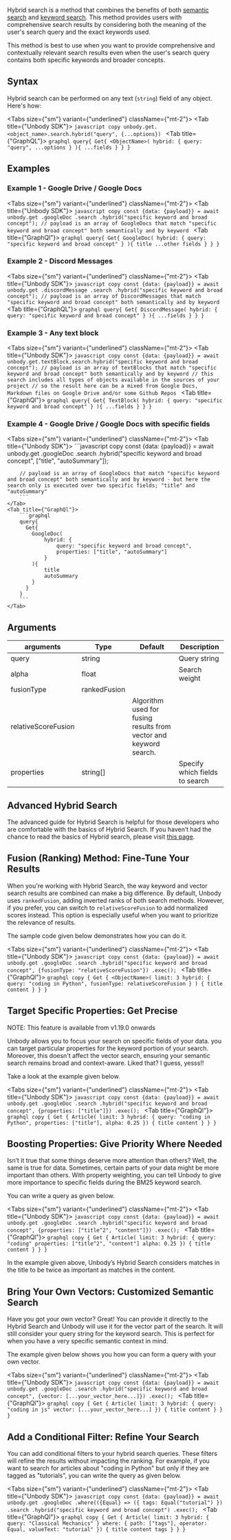 
Hybrid search is a method that combines the benefits of both [semantic search](/graphql-api/search/semantic-search) and [keyword search](/graphql-api/search/keyword-search). This method provides users with comprehensive search results by considering both the meaning of the user's search query and the exact keywords used.

This method is best to use when you want to provide comprehensive and contextually relevant search results even when the user's search query contains both specific keywords and broader concepts.

## Syntax

Hybrid search can be performed on any text (`string`) field of any object. Here's how:

<Tabs size={"sm"} variant={"underlined"} className={"mt-2"}>
<Tab title={"Unbody SDK"}>
    ```javascript copy
    unbody.get.<object_name>.search.hybrid("query", {...options})
    ```
</Tab>
<Tab title={"GraphQL"}>
    ```graphql
    query{
      Get{
        <ObjectName>(
            hybrid: {
                query: "query",
                ...options
            }
        ){
            ...fields
        }
      }
    }
    ```
</Tab>
</Tabs>

## Examples

### Example 1 - Google Drive / Google Docs

<Tabs size={"sm"} variant={"underlined"} className={"mt-2"}>
<Tab title={"Unbody SDK"}>
    ```javascript copy
    const {data: {payload}} = await unbody.get
        .googleDoc
        .search
        .hybrid("specific keyword and broad concept");
    // payload is an array of GoogleDocs that match "specific keyword and broad concept" both semantically and by keyword
    ```
</Tab>
<Tab title={"GraphQl"}>
    ```graphql
    query{
      Get{
        GoogleDoc(
            hybrid: {
                query: "specific keyword and broad concept"
            }
        ){
            title
            ...other fields
        }
      }
    }
    ```
</Tab>
</Tabs>

### Example 2 - Discord Messages
<Tabs size={"sm"} variant={"underlined"} className={"mt-2"}>
    <Tab title={"Unbody SDK"}>
        ```javascript copy
        const {data: {payload}} = await unbody.get
            .discordMessage
            .search
            .hybrid("specific keyword and broad concept");
        // payload is an array of DiscordMessages that match "specific keyword and broad concept" both semantically and by keyword
        ```
    </Tab>
    <Tab title={"GraphQL"}>
    ```graphql
    query{
      Get{
        DiscordMessage(
            hybrid: {
                query: "specific keyword and broad concept"
            }
        ){
            ...fields
        }
      }
    }
    ```
</Tab>
</Tabs>


### Example 3 - Any text block

<Tabs size={"sm"} variant={"underlined"} className={"mt-2"}>
    <Tab title={"Unbody SDK"}>
        ```javascript copy
        const {data: {payload}} = await unbody.get.textBlock.search.hybrid("specific keyword and broad concept");
        // payload is an array of textBlocks that match "specific keyword and broad concept" both semantically and by keyword
        // this search includes all types of objects available in the sources of your project
        // so the result here can be a mixed from Google Docs, Markdown files on Google Drive and/or some Github Repos
        ```
    </Tab>
    <Tab title={"GraphQl"}>
        ```graphql
        query{
          Get{
            TextBlock(
                hybrid: {
                    query: "specific keyword and broad concept"
                }
            ){
                ...fields
            }
          }
        }
        ```
    </Tab>
</Tabs>

### Example 4 - Google Drive / Google Docs with specific fields
<Tabs size={"sm"} variant={"underlined"} className={"mt-2"}>
    <Tab title={"Unbody SDK"}>
        ```javascript copy
        const {data: {payload}} = await unbody.get
            .googleDoc
            .search
            .hybrid("specific keyword and broad concept", ["title", "autoSummary"]);

        // payload is an array of GoogleDocs that match "specific keyword and broad concept" both semantically and by keyword - but here the search only is executed over two specific fields; "title" and "autoSummary"
        ```
    </Tab>
    <Tab title={"GraphQl"}>
        ```graphql
        query{
          Get{
            GoogleDoc(
                hybrid: {
                    query: "specific keyword and broad concept",
                    properties: ["title", "autoSummary"]
                }
            ){
                title
                autoSummary
            }
          }
        }
        ```
    </Tab>
</Tabs>

## Arguments

| arguments | Type | Default | Description |
| --- | --- | --- | --- |
| query | string |  | Query string |
| alpha | float |  | Search weight |
| fusionType | rankedFusion
relativeScoreFusion |  | Algorithm used for fusing results from vector and keyword search. |
| properties | string[] |  | Specify which fields to search |


## Advanced Hybrid Search

The advanced guide for Hybrid Search is helpful for those developers who are comfortable with the basics of Hybrid Search. If you haven’t had the chance to read the basics of Hybrid search, please visit [this page](/docs/api/search/hybrid-search).

## Fusion (Ranking) Method: Fine-Tune Your Results

When you're working with Hybrid Search, the way keyword and vector search results are combined can make a big difference. By default, Unbody uses `rankedFusion`, adding inverted ranks of both search methods. However, if you prefer, you can switch to `relativeScoreFusion` to add normalized scores instead. This option is especially useful when you want to prioritize the relevance of results.

The sample code given below demonstrates how you can do it.

<Tabs size={"sm"} variant={"underlined"} className={"mt-2"}>
    <Tab title={"Unbody SDK"}>
        ```javascript copy
        const {data: {payload}} = await unbody.get
            .googleDoc
            .search
            .hybrid("specific keyword and broad concept", {fusionType: "relativeScoreFusion"})
            .exec();
        ```
    </Tab>
    <Tab title={"GraphQl"}>
        ```graphql copy
        {
            Get {
                <ObjectName>(
                    limit: 3
                    hybrid: { query: "coding in Python", fusionType: relativeScoreFusion }
                    ) {
                    title
                    content
                }
            }
        }
        ```
    </Tab>
</Tabs>

## Target Specific Properties: Get Precise

<Callout>
    NOTE: This feature is available from v1.19.0 onwards
</Callout>

Unbody allows you to focus your search on specific fields of your data. you can target particular properties for the keyword portion of your search. Moreover, this doesn't affect the vector search, ensuring your semantic search remains broad and context-aware. Liked that? I guess, yesss!!

Take a look at the example given below.

<Tabs size={"sm"} variant={"underlined"} className={"mt-2"}>
    <Tab title={"Unbody SDK"}>
        ```javascript copy
        const {data: {payload}} = await unbody.get
            .googleDoc
            .search
            .hybrid("specific keyword and broad concept", {properties: ["title"]})
            .exec();
        ```
    </Tab>
    <Tab title={"GraphQl"}>
        ```graphql copy
        {
            Get {
                Article(
                    limit: 3
                    hybrid: {
                        query: "coding in Python",
                        properties: ["title"],
                        alpha: 0.25
                    }) {
                        title
                        content
                }
            }
        }
        ```
    </Tab>
</Tabs>

## Boosting Properties: Give Priority Where Needed

Isn’t it true that some things deserve more attention than others? Well, the same is true for data. Sometimes, certain parts of your data might be more important than others. With property weighting, you can tell Unbody to give more importance to specific fields during the BM25 keyword search.

You can write a query as given below.

<Tabs size={"sm"} variant={"underlined"} className={"mt-2"}>
    <Tab title={"Unbody SDK"}>
        ```javascript copy
        const {data: {payload}} = await unbody.get
            .googleDoc
            .search
            .hybrid("specific keyword and broad concept", {properties: ["title^2", "content"]})
            .exec();
        ```
    </Tab>
    <Tab title={"GraphQl"}>
        ```graphql copy
        {
            Get {
                Article(
                    limit: 3
                    hybrid: {
                        query: "coding"
                        properties: ["title^2", "content"]
                        alpha: 0.25
                    }) {
                        title
                        content
                    }
                }
            }
        ```
    </Tab>
</Tabs>

In the example given above, Unbody’s Hybrid Search considers matches in the title to be twice as important as matches in the content.

## Bring Your Own Vectors: Customized Semantic Search

Have you got your own vector? Great! You can provide it directly to the Hybrid Search and Unbody will use it for the vector part of the search. It will still consider your query string for the keyword search. This is perfect for when you have a very specific semantic context in mind.

The example given below shows you how you can form a query with your own vector.

<Tabs size={"sm"} variant={"underlined"} className={"mt-2"}>
    <Tab title={"Unbody SDK"}>
        ```javascript copy
        const {data: {payload}} = await unbody.get
            .googleDoc
            .search
            .hybrid("specific keyword and broad concept", {vector: [...your_vector_here...]})
            .exec();
        ```
    </Tab>
    <Tab title={"GraphQl"}>
        ```graphql copy
        {
            Get {
                Article(
                limit: 3
                hybrid: {
                    query: "coding in js"
                    vector: [...your_vector_here...]
                }) {
                    title
                    content
                }
            }
        }
        ```
    </Tab>
</Tabs>

## Add a Conditional Filter: Refine Your Search

You can add conditional filters to your hybrid search queries. These filters will refine the results without impacting the ranking. For example, if you want to search for articles about "coding in Python" but only if they are tagged as "tutorials", you can write the query as given below.

<Tabs size={"sm"} variant={"underlined"} className={"mt-2"}>
    <Tab title={"Unbody SDK"}>
        ```javascript copy
        const {data: {payload}} = await unbody.get
            .googleDoc
            .where(({Equal} => ({
                tags: Equal("tutorial")
            })
            .search
            .hybrid("specific keyword and broad concept")
            .exec();
        ```
    </Tab>
    <Tab title={"GraphQl"}>
        ```graphql copy
        {
            Get {
                Article(
                    limit: 3
                    hybrid: {
                        query: "Classical Mechanics"
                    }
                    where: {
                        path: ["tags"],
                        operator: Equal,
                        valueText: "tutorial"
                    }) {
                            title
                            content
                            tags
                    }
            }
        }
        ```
    </Tab>
</Tabs>
